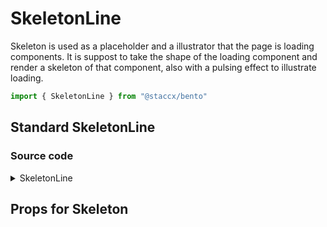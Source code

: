 
<Meta title="components/Skeleton/SkeletonLine" component={SkeletonLine}/>

# SkeletonLine
Skeleton is used as a placeholder and a illustrator that the page is loading components.
It is suppost to take the shape of the loading component and render a skeleton of that component,
also with a pulsing effect to illustrate loading.

```javascript
import { SkeletonLine } from "@staccx/bento"
```

## Standard SkeletonLine

<Preview>
  <Story name="Standard">
       <SkeletonLine style={{ paddingLeft: 40, marginLeft: 5}}/>
  </Story>
</Preview>

### Source code
<details><summary>SkeletonLine</summary>
<p>

```bash
import React from "react"
import PropTypes from "prop-types"
import styled from "styled-components"
import { applyVariants, borderRadius } from "../../theming"
import SkeletonPulse from "./Skeleton.Pulse"
import themeProps from "./Skeleton.Line.themeProps"
import { componentCreateFactory } from "../../theming/utils/createVariantsFunctionFactory"

const SkeletonLine = ({ className, width, height, ...restProps }) => {
  return (
    <Line className={className} width={width} height={height} {...restProps} />
  )
}

export const SKELETONLINE = "skeletonline"

export const Line = styled(SkeletonPulse)`
  height: ${p => (p.height ? p.height : "1em")};
  width: ${p => (p.width ? p.width : "5.5em")};
  max-width: ${p => (p.width ? p.width : "none")};
  border-radius: ${borderRadius};

  &::before {
    content: "\\00a0";
  }

  ${applyVariants(themeProps.line)};
`

SkeletonLine.defaultProps = {
  className: null
}

SkeletonLine.propTypes = {
  className: PropTypes.string
}
SkeletonLine.themeProps = themeProps
SkeletonLine.createVariants = componentCreateFactory(SkeletonLine)

export default SkeletonLine

```

</p>
</details>

## Props for Skeleton
<Props of={SkeletonLine} />
